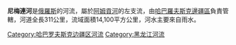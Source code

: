 '''尼梅連河'''是[[俄羅斯|俄羅斯]]的河流，屬於[[阿姆貢河|阿姆貢河]]的左支流，由[[哈巴羅夫斯克邊疆區|哈巴羅夫斯克邊疆區]]負責管轄，河道全長311公里，流域面積14,100平方公里，河水主要來自雨水。 

{{Russia-geo-stub}}
{{黑龙江}}
[[Category:哈巴罗夫斯克边疆区河流|Category:哈巴罗夫斯克边疆区河流]]
[[Category:黑龙江河流|Category:黑龙江河流]]
